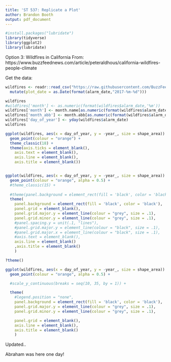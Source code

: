 ```yaml
---
title: 'ST 537: Replicate a Plot'
author: Brandon Booth  
output: pdf_document
---
```


```r
#install.packages("lubridate")
library(tidyverse)
library(ggplot2)
library(lubridate)
```

Option 3: Wildfires in California
From: https://www.buzzfeednews.com/article/peteraldhous/california-wildfires-people-climate


Get the data:
```r
wildfires <- readr::read_csv("https://raw.githubusercontent.com/BuzzFeedNews/2018-07-wildfire-trends/master/data/calfire_frap.csv") %>% 
  mutate(plot_date = as.Date(format(alarm_date,"2017-%m-%d")))
```


```r
wildfires
#wildfires['month'] <- as.numeric(format(wildfires$alarm_date,'%m'))
wildfires['month'] <- month.name[as.numeric(format(wildfires$alarm_date,'%m'))]
wildfires['month_abb'] <- month.abb[as.numeric(format(wildfires$alarm_date,'%m'))]
wildfires['day_of_year'] <- yday(wildfires$alarm_date)
wildfires

ggplot(wildfires, aes(x = day_of_year, y = -year_, size = shape_area)) +
  geom_point(colour = "orange") +
  theme_classic(18) +
  theme(axis.ticks = element_blank(),
    axis.text = element_blank(),
    axis.line = element_blank(),
    axis.title = element_blank())


ggplot(wildfires, aes(x = day_of_year, y = -year_, size = shape_area)) +
  geom_point(colour = "orange", alpha = 0.5) +
  #theme_classic(15) +
  
  #theme(panel.background = element_rect(fill = 'black', color = 'black')) +
  theme(
    panel.background = element_rect(fill = 'black', color = 'black'),
    panel.grid = element_blank(),
    panel.grid.major.y = element_line(colour = "grey", size = .1),
    panel.grid.minor.y = element_line(colour = "grey", size = .1),
    #panel.spacing.y = unit(.1, "lines"),
    #panel.grid.major.y = element_line(colour = "black", size = .1),
    #panel.grid.major.x = element_line(colour = "black", size = .1),
    #axis.text = element_blank(),
    axis.line = element_blank()
    ,axis.title = element_blank()
    )

?theme()
```


```r
ggplot(wildfires, aes(x = day_of_year, y = -year_, size = shape_area)) +
  geom_point(colour = "orange", alpha = 0.5) +

  #scale_y_continuous(breaks = seq(10, 35, by = 1)) +

  theme(
    #legend.position = "none",
    panel.background = element_rect(fill = 'black', color = 'black'),
    panel.grid.major.y = element_line(colour = "grey", size = .1),
    panel.grid.minor.y = element_line(colour = "grey", size = .1),

    panel.grid = element_blank(),
    axis.line = element_blank(),
    axis.title = element_blank()
    )
```


Updated..


Abraham was here one day!